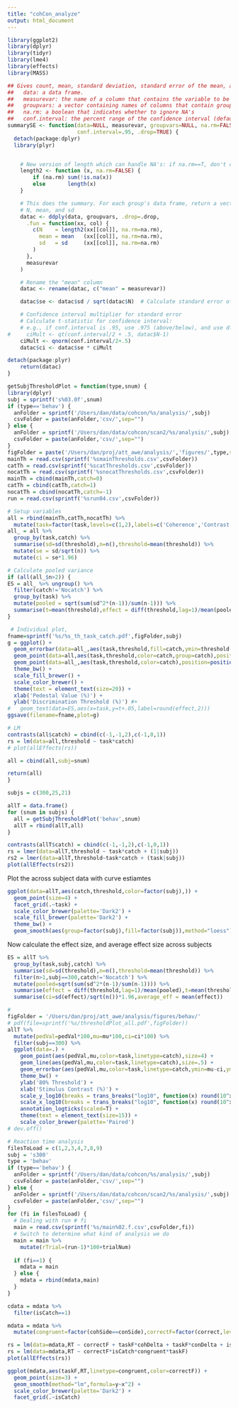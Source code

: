 ```yaml
---
title: "cohCon_analyze"
output: html_document
---
```


```r
library(ggplot2)    
library(dplyr)
library(tidyr)
library(lme4)
library(effects)
library(MASS)
```

```r
## Gives count, mean, standard deviation, standard error of the mean, and confidence interval (default 95%).
##   data: a data frame.
##   measurevar: the name of a column that contains the variable to be summariezed
##   groupvars: a vector containing names of columns that contain grouping variables
##   na.rm: a boolean that indicates whether to ignore NA's
##   conf.interval: the percent range of the confidence interval (default is 95%)
summarySE <- function(data=NULL, measurevar, groupvars=NULL, na.rm=FALSE,
                      conf.interval=.95, .drop=TRUE) {
  detach(package:dplyr)
  library(plyr)


    # New version of length which can handle NA's: if na.rm==T, don't count them
    length2 <- function (x, na.rm=FALSE) {
        if (na.rm) sum(!is.na(x))
        else       length(x)
    }

    # This does the summary. For each group's data frame, return a vector with
    # N, mean, and sd
    datac <- ddply(data, groupvars, .drop=.drop,
      .fun = function(xx, col) {
        c(N    = length2(xx[[col]], na.rm=na.rm),
          mean = mean   (xx[[col]], na.rm=na.rm),
          sd   = sd     (xx[[col]], na.rm=na.rm)
        )
      },
      measurevar
    )

    # Rename the "mean" column    
    datac <- rename(datac, c("mean" = measurevar))

    datac$se <- datac$sd / sqrt(datac$N)  # Calculate standard error of the mean

    # Confidence interval multiplier for standard error
    # Calculate t-statistic for confidence interval: 
    # e.g., if conf.interval is .95, use .975 (above/below), and use df=N-1
#     ciMult <- qt(conf.interval/2 + .5, datac$N-1)
    ciMult <- qnorm(conf.interval/2+.5)
    datac$ci <- datac$se * ciMult

detach(package:plyr)
    return(datac)
}


```

```r
getSubjThresholdPlot = function(type,snum) {
library(dplyr)
subj = sprintf('s%03.0f',snum)
if (type=='behav') {
  anFolder = sprintf('/Users/dan/data/cohcon/%s/analysis/',subj)
  csvFolder = paste(anFolder,'csv/',sep="")
} else {
  anFolder = sprintf('/Users/dan/data/cohcon/scan2/%s/analysis/',subj)
  csvFolder = paste(anFolder,'csv/',sep="")
}
figFolder = paste('/Users/dan/proj/att_awe/analysis/','figures/',type,sep="")
mainTh = read.csv(sprintf('%smainThresholds.csv',csvFolder))
catTh = read.csv(sprintf('%scatThresholds.csv',csvFolder))
nocatTh = read.csv(sprintf('%snocatThresholds.csv',csvFolder))
mainTh = cbind(mainTh,catch=0)
catTh = cbind(catTh,catch=1)
nocatTh = cbind(nocatTh,catch=-1)
run = read.csv(sprintf('%srun04.csv',csvFolder))

# Setup variables
all = rbind(mainTh,catTh,nocatTh) %>%
  mutate(task=factor(task,levels=c(1,2),labels=c('Coherence','Contrast')),catch=factor(catch,levels=c(-1,0,1),labels=c('Nocatch','Cued','Miscued')),threshold=threshold*100)
all_ = all %>%
  group_by(task,catch) %>%
  summarise(sd=sd(threshold),n=n(),threshold=mean(threshold)) %>%
  mutate(se = sd/sqrt(n)) %>%
  mutate(ci = se*1.96)

# Calculate pooled variance
if (all(all_$n>2)) {
ES = all_ %>% ungroup() %>%
  filter(catch!='Nocatch') %>%
  group_by(task) %>%
  mutate(pooled = sqrt(sum(sd^2*(n-1))/sum(n-1))) %>%
  summarise(t=mean(threshold),effect = diff(threshold,lag=1)/mean(pooled))
}

 # Individual plot,
fname=sprintf('%s/%s_th_task_catch.pdf',figFolder,subj)
g = ggplot() +
  geom_errorbar(data=all_,aes(task,threshold,fill=catch,ymin=threshold-ci,ymax=threshold+ci),position=position_dodge(width=.75),width=0) +
  geom_point(data=all,aes(task,threshold,color=catch,group=catch),position=position_dodge(width=.75),size=4) +
  geom_point(data=all_,aes(task,threshold,color=catch),position=position_dodge(width=.75),size=24,shape='-') +
  theme_bw() +
  scale_fill_brewer() +  
  scale_color_brewer() +
  theme(text = element_text(size=20)) +
  xlab('Pedestal Value (%)') +
  ylab('Discrimination Threshold (%)') #+
#   geom_text(data=ES,aes(x=task,y=t+.05,label=round(effect,2)))
ggsave(filename=fname,plot=g)

# LM
contrasts(all$catch) = cbind(c(-1,-1,2),c(-1,0,1))
rs = lm(data=all,threshold ~ task*catch)
# plot(allEffects(rs))

all = cbind(all,subj=snum)

return(all)
}
```

```r
subjs = c(300,25,21)

allT = data.frame()
for (snum in subjs) {
  all = getSubjThresholdPlot('behav',snum)
  allT = rbind(allT,all)
}
```

```r
contrasts(allT$catch) = cbind(c(-1,-1,2),c(-1,0,1))
rs = lmer(data=allT,threshold ~ task*catch + (1|subj))
rs2 = lmer(data=allT,threshold~task*catch + (task|subj))
plot(allEffects(rs2))
```

Plot the across subject data with curve estiamtes
```r
ggplot(data=allT,aes(catch,threshold,color=factor(subj),)) +
  geom_point(size=4) +
  facet_grid(.~task) +
  scale_color_brewer(palette='Dark2') +
  scale_fill_brewer(palette='Dark2') +
  theme_bw() +
  geom_smooth(aes(group=factor(subj),fill=factor(subj)),method="loess")
```

Now calculate the effect size, and average effect size across subjects
```r
ES = allT %>%
  group_by(task,subj,catch) %>%
  summarise(sd=sd(threshold),n=n(),threshold=mean(threshold)) %>%
  filter(n>1,subj==300,catch!='Nocatch') %>%
  mutate(pooled=sqrt(sum(sd^2*(n-1)/sum(n-1)))) %>%
  summarise(effect = diff(threshold,lag=1)/mean(pooled),t=mean(threshold)) %>%
  summarise(ci=sd(effect)/sqrt(n())*1.96,average_eff = mean(effect))
```


```r
# 
figFolder = '/Users/dan/proj/att_awe/analysis/figures/behav/'
# pdf(file=sprintf('%s/thresholdPlot_all.pdf',figFolder))
allT %>%
  mutate(pedVal=pedVal*100,mu=mu*100,ci=ci*100) %>%
  filter(subj==300) %>%
  ggplot(data=.) +
    geom_point(aes(pedVal,mu,color=task,linetype=catch),size=4) +
    geom_line(aes(pedVal,mu,color=task,linetype=catch),size=.5) +
    geom_errorbar(aes(pedVal,mu,color=task,linetype=catch,ymin=mu-ci,ymax=mu+ci),size=.5,width=0) +
    theme_bw() +
    ylab('80% Threshold') +
    xlab('Stimulus Contrast (%)') +
    scale_y_log10(breaks = trans_breaks("log10", function(x) round(10^x,0))) +
    scale_x_log10(breaks = trans_breaks("log10", function(x) round(10^x,0))) +
    annotation_logticks(scaled=T) +
    theme(text = element_text(size=15)) +
    scale_color_brewer(palette='Paired')
# dev.off()
```

```r
# Reaction time analysis
filesToLoad = c(1,2,3,4,7,8,9)
subj = 's300'
type = 'behav'
if (type=='behav') {
  anFolder = sprintf('/Users/dan/data/cohcon/%s/analysis/',subj)
  csvFolder = paste(anFolder,'csv/',sep="")
} else {
  anFolder = sprintf('/Users/dan/data/cohcon/scan2/%s/analysis/',subj)
  csvFolder = paste(anFolder,'csv/',sep="")
}
for (fi in filesToLoad) {
  # Dealing with run # fi
  main = read.csv(sprintf('%s/main%02.f.csv',csvFolder,fi))  
  # Switch to determine what kind of analysis we do
  main = main %>% 
    mutate(rTrial=(run-1)*100+trialNum)
  
  if (fi==1) {
    mdata = main
  } else {
    mdata = rbind(mdata,main)
  }
}

cdata = mdata %>%
  filter(isCatch==1)

mdata = mdata %>%
  mutate(congruent=factor(cohSide==conSide),correctF=factor(correct,levels=c(0,1),labels=c('Incorrect','Correct')),conSide=factor(conSide,levels=c(1,2),labels=c('Left','Right')),cohSide=factor(cohSide,levels=c(1,2),labels=c('Left','Right')),taskF=factor(task,levels=c(1,2),labels=c('Coherence','Contrast')),conPedestal=factor(conPedestal),cohPedestal=factor(cohPedestal),isCatch=factor(isCatch,levels=c(0,1),labels=c('Cued','Miscued')))

rs = lm(data=mdata,RT ~ correctF + taskF*cohDelta + taskF*conDelta + isCatch*congruent + taskF*conSide + taskF*cohSide + rTrial)
rs = lm(data=mdata,RT ~ correctF*isCatch*congruent*taskF)
plot(allEffects(rs))

ggplot(mdata,aes(taskF,RT,linetype=congruent,color=correctF)) +
  geom_point(size=3) +
  geom_smooth(method="lm",formula=y~x^2) +
  scale_color_brewer(palette='Dark2') +
  facet_grid(.~isCatch)
```

